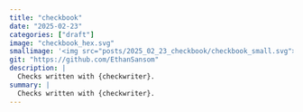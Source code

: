 ```yaml
---
title: "checkbook"
date: "2025-02-23"
categories: ["draft"]
image: "checkbook_hex.svg"
smallimage: '<img src="posts/2025_02_23_checkbook/checkbook_small.svg">'
git: "https://github.com/EthanSansom"
description: |
  Checks written with {checkwriter}.
summary: |
  Checks written with {checkwriter}.
---
```

